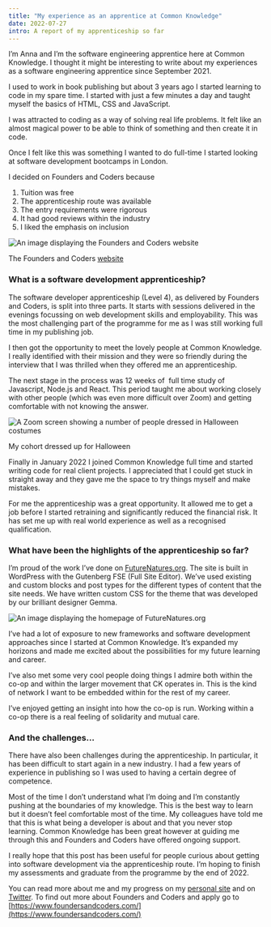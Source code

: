 ```yaml
---
title: "My experience as an apprentice at Common Knowledge"
date: 2022-07-27
intro: A report of my apprenticeship so far
---
```


I’m Anna and I’m the software engineering apprentice here at Common Knowledge. I thought it might be interesting to write about my experiences as a software engineering apprentice since September 2021.

I used to work in book publishing but about 3 years ago I started learning to code in my spare time. I started with just a few minutes a day and taught myself the basics of HTML, CSS and JavaScript.

I was attracted to coding as a way of solving real life problems. It felt like an almost magical power to be able to think of something and then create it in code.

Once I felt like this was something I wanted to do full-time I started looking at software development bootcamps in London.

I decided on Founders and Coders because

1. Tuition was free
2. The apprenticeship route was available
3. The entry requirements were rigorous
4. It had good reviews within the industry
5. I liked the emphasis on inclusion

![An image displaying the Founders and Coders website](../../assets/FAC.png)

The Founders and Coders [website](https://www.foundersandcoders.com/)

### What is a software development apprenticeship?

The software developer apprenticeship (Level 4), as delivered by Founders and Coders, is split into three parts. It starts with sessions delivered in the evenings focussing on web development skills and employability. This was the most challenging part of the programme for me as I was still working full time in my publishing job.

I then got the opportunity to meet the lovely people at Common Knowledge. I really identified with their mission and they were so friendly during the interview that I was thrilled when they offered me an apprenticeship.

The next stage in the process was 12 weeks of  full time study of Javascript, Node.js and React. This period taught me about working closely with other people (which was even more difficult over Zoom) and getting comfortable with not knowing the answer.

![A Zoom screen showing a number of people dressed in Halloween costumes](../../assets/cohort.png)

My cohort dressed up for Halloween

Finally in January 2022 I joined Common Knowledge full time and started writing code for real client projects. I appreciated that I could get stuck in straight away and they gave me the space to try things myself and make mistakes.

For me the apprenticeship was a great opportunity. It allowed me to get a job before I started retraining and significantly reduced the financial risk. It has set me up with real world experience as well as a recognised qualification.


### What have been the highlights of the apprenticeship so far?

I’m proud of the work I’ve done on [FutureNatures.org](http://futurenatures.org/). The site is built in WordPress with the Gutenberg FSE (Full Site Editor). We’ve used existing and custom blocks and post types for the different types of content that the site needs. We have written custom CSS for the theme that was developed by our brilliant designer Gemma.

![An image displaying the homepage of FutureNatures.org](../../assets/FutureNatures.png)

I’ve had a lot of exposure to new frameworks and software development approaches since I started at Common Knowledge. It’s expanded my horizons and made me excited about the possibilities for my future learning and career. 

I’ve also met some very cool people doing things I admire both within the co-op and within the larger movement that CK operates in. This is the kind of network I want to be embedded within for the rest of my career. 

I’ve enjoyed getting an insight into how the co-op is run. Working within a co-op there is a real feeling of solidarity and mutual care.

### And the challenges…

There have also been challenges during the apprenticeship. In particular, it has been difficult to start again in a new industry. I had a few years of experience in publishing so I was used to having a certain degree of competence. 

Most of the time I don’t understand what I’m doing and I’m constantly pushing at the boundaries of my knowledge. This is the best way to learn but it doesn’t feel comfortable most of the time. My colleagues have told me that this is what being a developer is about and that you never stop learning. Common Knowledge has been great however at guiding me through this and Founders and Coders have offered ongoing support.

I really hope that this post has been useful for people curious about getting into software development via the apprenticeship route. I’m hoping to finish my assessments and graduate from the programme by the end of 2022. 

You can read more about me and my progress on my [personal site](https://www.annacunnane.co.uk/) and on [Twitter](https://twitter.com/AnnaThereseCu). To find out more about Founders and Coders and apply go to [https://www.foundersandcoders.com/](https://www.foundersandcoders.com/)
